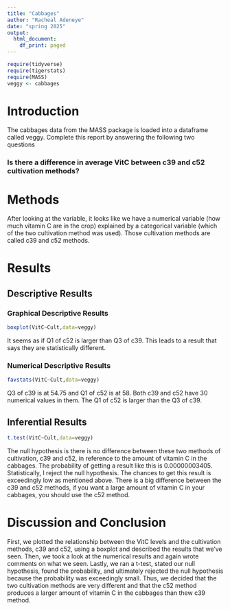 ```yaml
---
title: "Cabbages"
author: "Racheal Adeneye"
date: "spring 2025"
output:
  html_document:
    df_print: paged
---
```


```r
require(tidyverse)
require(tigerstats)
require(MASS)
veggy <- cabbages
```

# Introduction

<!--In this section you explain what you are trying to show.  Where did the data come from?  What is the research or other question you are trying to answer?!-->
 The cabbages data from the MASS package is loaded into a dataframe called veggy. Complete this report by answering the following two questions  
 
### Is there a difference in average VitC between c39 and c52 cultivation methods?  

# Methods

<!--Decide on your methods:  use "variable analysis" or other appropriate descriptors.  Make sure to choose at least one graphical method and at least one numerical method.!-->

After looking at the variable, it looks like we have a numerical variable (how much vitamin C are in the crop) explained by a categorical variable (which of the two cultivation method was used). Those cultivation methods are called c39 and c52 methods.

# Results

<!--Divide this section into two sub-sections:  One for your descriptive  results and one for your inferential results.!-->

## Descriptive Results

### Graphical Descriptive Results

```r
boxplot(VitC~Cult,data=veggy)
```

<!--Graphical results here.  Make sure to show your code.  Provide appropriate labels for axes, giving units if possible, and provide a good title for the graph, too.  Use the graphical results to describe the patterns if any that exist in the data as focused toward the research question!-->

It seems as if Q1 of c52 is larger than Q3 of c39. This leads to a result that says they are statistically different.

### Numerical Descriptive Results

```r
favstats(VitC~Cult,data=veggy)
```

<!--Numerical results go here. Use the numerical results to describe the patterns if any that exist in the data as focused toward the research question!-->

Q3 of c39 is at 54.75 and Q1 of c52 is at 58. Both c39 and c52 have 30 numerical values in them. The Q1 of c52 is larger than the Q3 of c39.

## Inferential Results

```r
t.test(VitC~Cult,data=veggy)
```

<!--State hypothesis clearly.  Make sure your discussion of the inferential test covers all the aspects that the test output produces, such as test statistic, p-value etc.  Make a decision about the null hypothesis, explain the assumptions on which the selected test/procedure was based, and why the chosen procedure satisfys the assumptions and is appropriate to answer the research question!-->

The null hypothesis is there is no difference between these two methods of cultivation, c39 and c52, in reference to the amount of vitamin C in the cabbages. The probability of getting a result like this is 0.00000003405. Statistically, I reject the null hypothesis. The chances to get this result is exceedingly low as mentioned above. There is a big difference between the c39 and c52 methods, if you want a large amount of vitamin C in your cabbages, you should use the c52 method.

# Discussion and Conclusion

<!--Discussion and conclusion here.  If you found a relationship be sure to consider whether the relationship occurs because one of the variables causes the other, or whether they perhasps are related for some other reason.  Watch the chapter 6 videos from the GeorgeTown videos collection.!-->
First, we plotted the relationship between the VitC levels and the cultivation methods, c39 and c52, using a boxplot and described the results that we've seen. Then, we took a look at the numerical results and again wrote comments on what we seen. Lastly, we ran a t-test, stated our null hypothesis, found the probability, and ultimately rejected the null hypothesis because the probability was exceedingly small. Thus, we decided that the two cultivation methods are very different and that the c52 method produces a larger amount of vitamin C in the cabbages than thew c39 method.